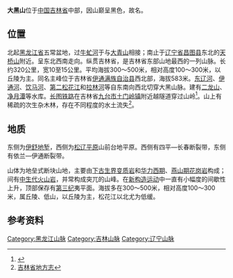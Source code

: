 {{Otheruses|大黑山|other=其他同名地名}}
{{coord|43|32|31|N|125|06|44|E|region:CN_type:mountain|display=title}}
{{Location map
 |China Jilin
 |mark=<!--dot-->Blue pog.svg
 |lat_deg=43|lat_min=32|lat_sec =31
 |lon_deg=125|lon_min=06|lon_sec =44
 |caption=大黑山同名主峰在[[吉林省|吉林省]]的位置。
 |position=right
 |width=250
 |float=right
}}
'''大黑山'''位于[[中国|中国]][[吉林省|吉林省]]中部，因山巅呈黑色，故名。
==位置==
北起[[黑龙江省|黑龙江省]]五常盆地，过[[牛虻河|牛虻河]]于与[[大青山|大青山]]相接；南止于[[辽宁省|辽宁省]][[昌图县|昌图县]]东北的[[天桥山|天桥山]]附近。呈东北西南走向。纵贯吉林省，是吉林省东部山地最西的一列山脉。长约320公里，宽10至15公里。平均海拔300～500米，相对高度100～300米，以丘陵为主。同名主峰位于吉林省[[伊通满族自治县|伊通满族自治县]]西北部，海拔583米。[[东辽河|东辽河]]、[[伊通河|伊通河]]、[[饮马河|饮马河]]、[[第二松花江|第二松花江]]和[[拉林河|拉林河]]等自东南向西北切穿大黑山脉。建有[[二龙山水库_(梨树)|二龙山]]、[[净月潭|净月潭]]等水库。[[长图铁路|长图铁路]]在吉林省[[九台市|九台市]][[土门岭镇|土门岭镇]]附近越隧道穿过山岭<ref>{{cite book zh |author=李汉杰（主编）|title=《中国山水资源大辞典》 |format=M   |edition=1 |location=北京|publisher=中国国际广播出版社 |date=1997 |pages=17 |id=ISBN 7-5078-1482-3}}</ref>。山上有稀疏的次生杂木林，存在不同程度的水土流失<ref>[http://222.161.18.215:8080/jlsdfz/main.jsp?bookname=%BC%AA%C1%D6%CA%A1%D6%BE%A1%A4%D7%D4%C8%BB%B5%D8%C0%ED%D6%BE&noOther=1 吉林省地方志]{{dead link|date=2017年12月 |bot=InternetArchiveBot |fix-attempted=yes }}</ref>。
==地质==
东侧为[[伊舒地堑|伊舒地堑]]，西侧为[[松辽平原|松辽平原]]山前台地平原。西侧有四平—长春断裂带，东侧有依兰—伊通断裂带。

山体为地垒式断块山地，主要由[[下古生界|下古生界]][[变质岩|变质岩]]和[[华力西期|华力西期]]、[[燕山期|燕山期]][[花岗岩|花岗岩]]构成；间有[[中生代|中生代]][[火山岩|火山岩]]，并常构成突兀的山峰。在[[新构造运动|新构造运动]]中一直有小幅度的间歇性上升，顶部保存有[[第三纪|第三纪]]夷平面。海拔多在300～500米，相对高度100～300米，属丘陵、低山，以丘陵为主，松花江以北尤为低缓。
==参考资料==
{{Reflist|2}}
[[Category:黑龙江山脉|Category:黑龙江山脉]]
[[Category:吉林山脉|Category:吉林山脉]]
[[Category:辽宁山脉|Category:辽宁山脉]]